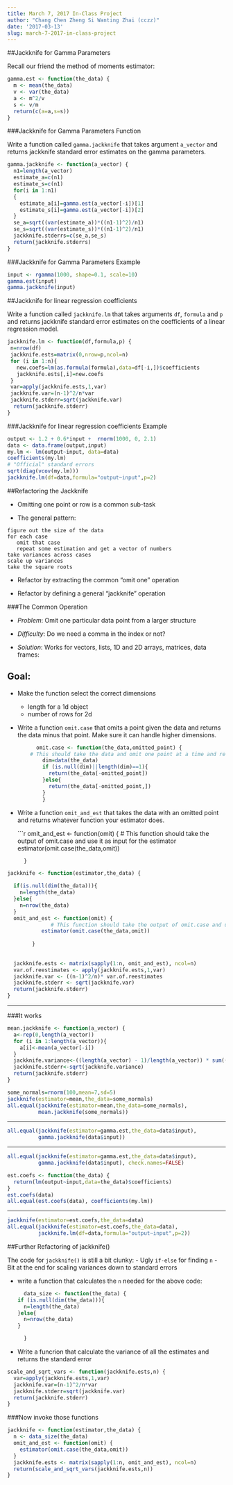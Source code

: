 ```yaml
---
title: March 7, 2017 In-Class Project
author: "Chang Chen Zheng Si Wanting Zhai (cczz)"
date: '2017-03-13'
slug: march-7-2017-in-class-project
---
```


##Jackknife for Gamma Parameters


Recall our friend the method of moments estimator:

```r
gamma.est <- function(the_data) {
  m <- mean(the_data)
  v <- var(the_data)
  a <- m^2/v
  s <- v/m
  return(c(a=a,s=s))
}
```


###Jackknife for Gamma Parameters Function

Write a function called `gamma.jackknife` that takes argument `a_vector` and returns jackknife standard error estimates on the gamma parameters. 

```r
gamma.jackknife <- function(a_vector) {
  n1=length(a_vector)
  estimate_a=c(n1)
  estimate_s=c(n1)
  for(i in 1:n1)
  {
    estimate_a[i]=gamma.est(a_vector[-i])[1]
    estimate_s[i]=gamma.est(a_vector[-i])[2]
  }
  se_a=sqrt((var(estimate_a))*((n1-1)^2)/n1)
  se_s=sqrt((var(estimate_s))*((n1-1)^2)/n1)
  jackknife.stderrs=c(se_a,se_s)
  return(jackknife.stderrs)
}
```



###Jackknife for Gamma Parameters Example


```r
input <- rgamma(1000, shape=0.1, scale=10)
gamma.est(input)
gamma.jackknife(input)
```



##Jackknife for linear regression coefficients

Write a function called `jackknife.lm` that takes arguments `df`, `formula` and `p` and returns jackknife standard error estimates on the coefficients of a linear regression model. 

```r
jackknife.lm <- function(df,formula,p) {
 n=nrow(df)
 jackknife.ests=matrix(0,nrow=p,ncol=n)
 for (i in 1:n){
   new.coefs=lm(as.formula(formula),data=df[-i,])$coefficients
   jackknife.ests[,i]=new.coefs
 }
 var=apply(jackknife.ests,1,var)
 jackknife.var=(n-1)^2/n*var
 jackknife.stderr=sqrt(jackknife.var)
  return(jackknife.stderr)
}
```



###Jackknife for linear regression coefficients Example


```r
output <- 1.2 + 0.6*input +  rnorm(1000, 0, 2.1)
data <- data.frame(output,input)
my.lm <- lm(output~input, data=data)
coefficients(my.lm)
# "Official" standard errors
sqrt(diag(vcov(my.lm)))
jackknife.lm(df=data,formula="output~input",p=2)
```



##Refactoring the Jackknife


- Omitting one point or row is a common sub-task

- The general pattern:

```
figure out the size of the data
for each case
   omit that case
   repeat some estimation and get a vector of numbers
take variances across cases
scale up variances
take the square roots
```

- Refactor by extracting the common "omit one" operation

- Refactor by defining a general "jackknife" operation



###The Common Operation


- _Problem_: Omit one particular data point from a larger structure

- _Difficulty_: Do we need a comma in the index or not?

- _Solution_: Works for vectors, lists, 1D and 2D arrays, matrices, data frames:



## Goal: 


- Make the function select the correct dimensions
    - length for a 1d object
    - number of rows for 2d
- Write a function `omit.case` that omits a point given the data and returns the data minus that point. Make sure it can handle higher dimensions. 

    ```r
          omit.case <- function(the_data,omitted_point) {
        # This should take the data and omit one point at a time and return the new data
            dim=data(the_data)
            if (is.null(dim)||length(dim)==1){
              return(the_data[-omitted_point])
            }else{
              return(the_data[-omitted_point,])
            }
            }
    ```
    
- Write a function `omit_and_est` that takes the data with an omitted point and returns whatever function your estimator does. 

    ```r
    
        omit_and_est <- function(omit) {
              # This function should take the output of omit.case and use it as input for the estimator
           estimator(omit.case(the_data,omit))
          
        }


```r
jackknife <- function(estimator,the_data) {
  
  if(is.null(dim(the_data))){
    n=length(the_data)
  }else{
    n=nrow(the_data)
  }
  omit_and_est <- function(omit) {
              # This function should take the output of omit.case and use it as input for the estimator
           estimator(omit.case(the_data,omit))
          
        }
  
  
  jackknife.ests <- matrix(sapply(1:n, omit_and_est), ncol=n)
  var.of.reestimates <- apply(jackknife.ests,1,var)
  jackknife.var <- ((n-1)^2/n)* var.of.reestimates
  jackknife.stderr <- sqrt(jackknife.var)
  return(jackknife.stderr)
}
```



---

###It works
```r
mean.jackknife <- function(a_vector) {
  a<-rep(0,length(a_vector))
  for (i in 1:length(a_vector)){
    a[i]<-mean(a_vector[-i])
  }
  jackknife.variance<-((length(a_vector) - 1)/length(a_vector)) * sum((a - mean(a))^2)
  jackknife.stderr<-sqrt(jackknife.variance)
  return(jackknife.stderr)
}
```

```r
some_normals=rnorm(100,mean=7,sd=5)
jackknife(estimator=mean,the_data=some_normals)
all.equal(jackknife(estimator=mean,the_data=some_normals),
          mean.jackknife(some_normals))
```

---



```r
all.equal(jackknife(estimator=gamma.est,the_data=data$input),
          gamma.jackknife(data$input))
```

---


```r
all.equal(jackknife(estimator=gamma.est,the_data=data$input),
          gamma.jackknife(data$input), check.names=FALSE)
```


```r
est.coefs <- function(the_data) {
  return(lm(output~input,data=the_data)$coefficients)
}
est.coefs(data)
all.equal(est.coefs(data), coefficients(my.lm))
```

---


```r
jackknife(estimator=est.coefs,the_data=data)
all.equal(jackknife(estimator=est.coefs,the_data=data),
          jackknife.lm(df=data,formula="output~input",p=2))
```


##Further Refactoring of jackknife()


The code for `jackknife()` is still a bit clunky:
- Ugly `if-else` for finding `n`
- Bit at the end for scaling variances down to standard errors

- write a function that calculates the `n` needed for the above code:

    ```r
      data_size <- function(the_data) {
    if (is.null(dim(the_data))){
      n=length(the_data)
    }else{
      n=nrow(the_data)
    }
      
      }
    ```
    
- Write a funcrion that calculate the variance of all the estimates and returns the standard error

```r
scale_and_sqrt_vars <- function(jackknife.ests,n) {
  var=apply(jackknife.ests,1,var)
  jackknife.var=(n-1)^2/n*var
  jackknife.stderr=sqrt(jackknife.var)
  return(jackknife.stderr)
}
```



###Now invoke those functions

```r
jackknife <- function(estimator,the_data) {
  n <- data_size(the_data)
  omit_and_est <- function(omit) {
    estimator(omit.case(the_data,omit))
  }
  jackknife.ests <- matrix(sapply(1:n, omit_and_est), ncol=n)
  return(scale_and_sqrt_vars(jackknife.ests,n))
}
```

